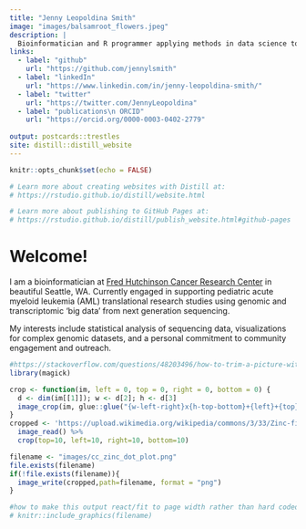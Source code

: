 ```yaml
---
title: "Jenny Leopoldina Smith"
image: "images/balsamroot_flowers.jpeg"
description: |
  Bioinformatician and R programmer applying methods in data science to biomedical research questions with expertise in next generation sequencing (NGS) data.
links:
  - label: "github"
    url: "https://github.com/jennylsmith"
  - label: "linkedIn"
    url: "https://www.linkedin.com/in/jenny-leopoldina-smith/"
  - label: "twitter"
    url: "https://twitter.com/JennyLeopoldina"
  - label: "publications\n ORCID"
    url: "https://orcid.org/0000-0003-0402-2779"
  
output: postcards::trestles
site: distill::distill_website
---
```


```r
knitr::opts_chunk$set(echo = FALSE)

# Learn more about creating websites with Distill at:
# https://rstudio.github.io/distill/website.html

# Learn more about publishing to GitHub Pages at:
# https://rstudio.github.io/distill/publish_website.html#github-pages

```


# Welcome! 

I am a bioinformatician at [Fred Hutchinson Cancer Research Center](https://www.fredhutch.org/en.html) in beautiful Seattle, WA.  Currently engaged in supporting pediatric acute myeloid leukemia (AML) translational research studies using genomic and transcriptomic 'big data' from next generation sequencing. 

My interests include statistical analysis of sequencing data,  visualizations for complex genomic datasets, and a personal commitment to community engagement and  outreach. 
<br>

```r
#https://stackoverflow.com/questions/48203496/how-to-trim-a-picture-with-rmarkdown-html
library(magick)

crop <- function(im, left = 0, top = 0, right = 0, bottom = 0) {
  d <- dim(im[[1]]); w <- d[2]; h <- d[3]
  image_crop(im, glue::glue("{w-left-right}x{h-top-bottom}+{left}+{top}"))
}
cropped <- 'https://upload.wikimedia.org/wikipedia/commons/3/33/Zinc-finger-dot-plot.png' %>%
  image_read() %>%
  crop(top=10, left=10, right=10, bottom=10) 

filename <- "images/cc_zinc_dot_plot.png"
file.exists(filename)
if(!file.exists(filename)){
  image_write(cropped,path=filename, format = "png")
}
```

<div class="heatmap-item">
</div>

```r
#how to make this output react/fit to page width rather than hard coded size?
# knitr::include_graphics(filename)
```


